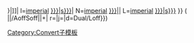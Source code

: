 {{convert/{{{2}}}/AoffSoff|{{{1}}}|{{{3}}}|
n=[[Imperial units|imperial]] [[{{{t|{{{n}}}}}}|{{{n}}}]]|
l=[[Imperial units|imperial]] [[{{{t|{{{n}}}}}}|{{{l|{{{n}}}s}}}]]|
N=[[Imperial units|imperial]] [[{{{t|{{{n}}}}}}|{{{n}}}]]|
L=[[Imperial units|imperial]] [[{{{t|{{{n}}}}}}|{{{l|{{{n}}}s}}}]]<!--
--endconvert/{2}/AoffSoff-->}} (<!--
-->{{convert/{{#ifeq:{{{4}}}|def|{{{o|}}}|{{{4}}}}}<!--endifeq--
-->|{{{1}}}|{{{2}}}/AoffSoff|{{{3}}}|{{{s}}}+{{{b}}}|<!--
-->r={{{r}}}|j={{{j}}}|d=Dual/Loff}})<noinclude>
[[Category:Convert子模板]]
</noinclude>